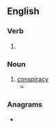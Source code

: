 ==English==

===Verb===
{{head|en|verb form}}

# {{present participle of|en|conspire|nocat=1}}

===Noun===
{{en-noun}}

# [[conspiracy]]
#* {{quote-journal|en|date=July 15, 2007|author=|title=The Nixonian Whitewash, Scrubbed|work=New York Times|url=http://www.nytimes.com/2007/07/15/opinion/15sun4.html
|passage=This time, however, eavesdropping on more of his tragicomic '''conspirings''' is secondary to the fact that they are part of an agreement to finally legitimize the privately run, propagandistic Nixon library.}}

===Anagrams===
* {{anagrams|en|a=cgiinnoprs|incorpsing}}